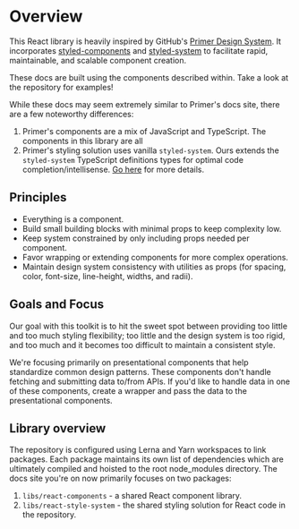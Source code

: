 
# Overview

This React library is heavily inspired by GitHub's [Primer Design System](https://primer.style/).  It incorporates [styled-components](https://styled-components.com/) and [styled-system](https://styled-system.com/) to facilitate rapid, maintainable, and scalable component creation.

These docs are built using the components described within.  Take a look at the repository for examples!

While these docs may seem extremely similar to Primer's docs site, there are a few noteworthy differences:
1. Primer's components are a mix of JavaScript and TypeScript.  The components in this library are all
2. Primer's styling solution uses vanilla `styled-system`.  Ours extends the `styled-system` TypeScript definitions types for optimal code completion/intellisense.  [Go here](/why-styled-system#optimal-developer-experience) for more details.

## Principles

- Everything is a component.
- Build small building blocks with minimal props to keep complexity low.
- Keep system constrained by only including props needed per component.
- Favor wrapping or extending components for more complex operations.
- Maintain design system consistency with utilities as props (for spacing, color, font-size, line-height, widths, and radii).


## Goals and Focus

Our goal with this toolkit is to hit the sweet spot between providing too little and too much styling flexibility; too little and the design system is too rigid, and too much and it becomes too difficult to maintain a consistent style.

We're focusing primarily on presentational components that help standardize common design patterns. These components don't handle fetching and submitting data to/from APIs. If you'd like to handle data in one of these components, create a wrapper and pass the data to the presentational components.

## Library overview
The repository is configured using Lerna and Yarn workspaces to link packages.  Each package maintains its own list of dependencies which are ultimately compiled and hoisted to the root node_modules directory.  The docs site you're on now primarily focuses on two packages:
1. `libs/react-components` - a shared React component library.
2. `libs/react-style-system` - the shared styling solution for React code in the repository.
